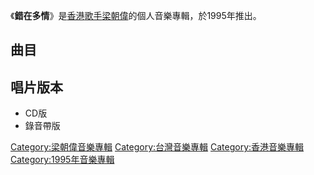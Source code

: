 {{Distinguish2|由[[黎瑞恩|黎瑞恩]]主唱的同名歌曲}}
{{Album infobox | <!-- See Wikipedia:WikiProject_Albums -->
| Name        = 錯在多情
| Type        = [[專輯|專輯]]
| Artist      = [[梁朝偉|梁朝偉]]
| Cover       = 
| Released    = 1995年
| Recorded    = 1995年
| Genre       = [[國語流行音樂|國語流行音樂]]
| Length      = 
| Label       = {{flagicon|Taiwan|colonial}}[[金點唱片|金點唱片]]<br>{{flagicon|Hong Kong|colonial}}[[藝能動音|藝能動音]]
| Last album  = [[從前…以後|從前…以後]]<br>（1995年）
| This album  = '''錯在多情'''<br>（1995年）
| Next album  = [[難以忘記情歌精選|難以忘記情歌精選]]<br>（1996年）
}}

《'''錯在多情'''》是[[香港|香港]][[歌手|歌手]][[梁朝偉|梁朝偉]]的個人音樂專輯，於1995年推出。

==曲目==
{{tracklist
| headline        = 
| total_length    = 
| title_width = 16%

| music_credits = yes
| music_width = 12%
| lyrics_credits = yes
| lyrics_width = 9%
| arranger_credits = yes
| arranger_width = 9%
| producer_credits = yes
| producer_width = 9%
| longnote_column = yes


| title1 = 愛只是一個字
| note1 = 
| music1 = [[熊美玲|熊美玲]]
| lyrics1 = [[林秋離|林秋離]]
| arranger1 = [[鍾興民|鍾興民]]
| producer1 = 林秋離<br>熊美玲
| longnote1 = 第一主打歌
| length1 = 5:34

| title2 = 用情最深的人
| note2 = 
| music2 = [[黃明洲|黃明洲]]
| lyrics2 = [[黃一雄|黃一雄]]
| arranger2 = [[李伯傑|李伯傑]]
| producer2 = [[黃卓穎|黃卓穎]]
| longnote2 = 第二主打歌
| length2 = 4:28 

| title3 = 單人床
| note3 = 
| music3 = [[巫啟賢|巫啟賢]]
| lyrics3 = [[何啟弘|何啟弘]]
| arranger3 = [[杜自持|杜自持]]
| producer3 = 巫啟賢
| longnote3 = 
| length3 = 4:34

| title4 = 何必清楚
| note4 = 
| music4 = [[許環良|許環良]]
| lyrics4 = [[丁曉雯|丁曉雯]]
| arranger4 = 鍾興民
| producer4 = 林秋離<br>熊美玲 
| longnote4 = 
| length4 = 4:35

| title5 = 錯在多情 
| note5 = 
| music5 = 黃卓穎
| lyrics5 = [[何厚華|何厚華]]
| arranger5 = 李伯傑
| producer5 = 黃卓穎
| longnote5 = 第三主打歌
| length5 = 4:56 

| title6 = 心碎邊緣
| note6 = 
| music6 =  [[林東松|林東松]]
| lyrics6 = 何厚華
| arranger6 = 鍾興民
| producer6 = 黃卓穎
| longnote6 = 	
| length6 = 4:55 

| title7 = 衝突
| note7 = 
| music7 = 熊美玲
| lyrics7 = 林秋離
| arranger7 = 鍾興民
| producer7 = 林秋離<br>熊美玲
| longnote7 =  
| length7 = 4:40

| title8 = 苦衷
| note8 = 
| music8 = [[殷文琦|殷文琦]]
| lyrics8 = 何厚華
| arranger8 = [[涂惠元|涂惠元]]
| producer8 = 黃卓穎
| longnote8 = 
| length8 = 4:18

| title9 = 還好多喝了一點
| note9 = 
| music9 = 巫啟賢
| lyrics9 = 何啟弘
| arranger9 = [[蘇德華|蘇德華]]
| producer9 = 巫啟賢
| longnote9 = 
| length9 = 5:41


| title10 = 只要星光依舊燦爛 
| note10 = 
| music10 = [[徐嘉良|徐嘉良]]
| lyrics10 = 何厚華
| arranger10 = 侯志堅
| producer10 = 黃卓穎
| longnote10 = 第四主打歌
| length10 = 4:29 
}}

== 唱片版本 ==
*CD版
*錄音帶版


[[Category:梁朝偉音樂專輯|Category:梁朝偉音樂專輯]]
[[Category:台灣音樂專輯|Category:台灣音樂專輯]]
[[Category:香港音樂專輯|Category:香港音樂專輯]]
[[Category:1995年音樂專輯|Category:1995年音樂專輯]]